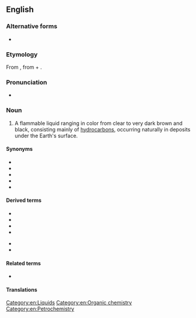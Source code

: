 {{also|Petroleum}}
==English==
{{wikipedia}}

===Alternative forms===
* {{l|en|petrolæum}} {{qualifier|archaic}}

===Etymology===
From {{etyl|ML.|en}} {{m|la|petroleum}}, from {{m|la|petra||rock}} + {{m|la|oleum||oil}}.

===Pronunciation===
* {{audio|En-us-petroleum.ogg|Audio (US)|lang=en}}

===Noun===
{{en-noun|petroleums|petrolea}}

# A flammable liquid ranging in color from clear to very dark brown and black, consisting mainly of [[hydrocarbon]]s, occurring naturally in deposits under the Earth's surface.

====Synonyms====
* {{l|en|oil}}
* {{l|en|gas}}
* {{l|en|gasoline}}
* {{l|en|petroil}}
* {{l|en|petrol}}

====Derived terms====
{{der-top}}
* {{l|en|packaged petroleum product}}
* {{l|en|petroleum coke}}
* {{l|en|Petroleum County}}
* {{l|en|petroleum ether}}
{{der-mid}}
* {{l|en|petroleum jelly}}
* {{l|en|petroleum spirit}}
{{der-bottom}}

====Related terms====
* {{l|en|linoleum}}

====Translations====
{{trans-see|oil}}

[[Category:en:Liquids]]
[[Category:en:Organic chemistry]]
[[Category:en:Petrochemistry]]